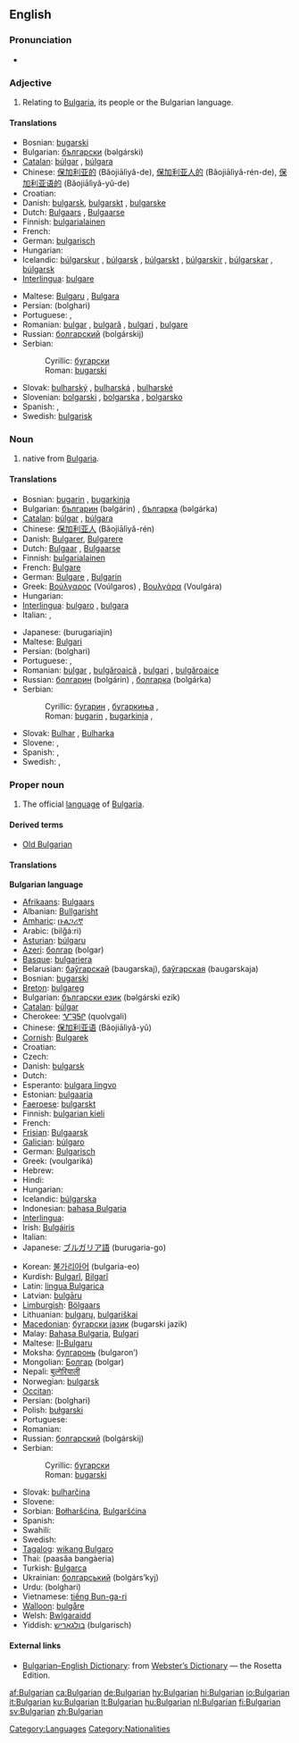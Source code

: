 {{interwiktionary|code=bg}}
{{wikipedia}}
==English==

===Pronunciation===
* {{audio|en-us-Bulgarian.ogg|Audio (US)}}

===Adjective===
{{en-adj}}

# Relating to [[Bulgaria]], its people or the Bulgarian language.

====Translations====
{{trans-top|relating to Bulgaria, its people or the Bulgarian language}}
* Bosnian: [[bugarski]] {{m}}
* Bulgarian: [[български]] (bəlgárski) {{m}}
* [[Catalan]]: [[búlgar]] {{m}}, [[búlgara]] {{f}}
* Chinese: [[保加利亚的]] (Bǎojiālìyǎ-de), [[保加利亚人的]] (Bǎojiālìyǎ-rén-de), [[保加利亚语的]] (Bǎojiālìyǎ-yǔ-de)
* Croatian: {{t|hr|bugarski}}
* Danish: [[bulgarsk]], [[bulgarskt]] {{n}}, [[bulgarske]] {{p}}
* Dutch: [[Bulgaars]] {{m}}, [[Bulgaarse]] {{f}}
* Finnish: [[bulgarialainen]]
* French: {{t+|fr|bulgare}}
* German: [[bulgarisch]]
* Hungarian: {{t+|hu|bolgár}}
* Icelandic: [[búlgarskur]] {{m}}, [[búlgarsk]] {{f}}, [[búlgarskt]] {{n}}, [[búlgarskir]] {{m|p}}, [[búlgarskar]] {{f|p}}, [[búlgarsk]] {{n|p}}
* [[Interlingua]]: [[bulgare]]
{{trans-mid}}
* Maltese: [[Bulgaru]] {{m}}, [[Bulgara]] {{f}}
* Persian: {{FAchar|[[بلغاری]]}} (bolghari)
* Portuguese: {{t+|pt|búlgaro|m}}, {{t-|pt|búlgara|f}}
* Romanian: [[bulgar]] {{m}}, [[bulgară]] {{f}}, [[bulgari]] {{p}}, [[bulgare]]
* Russian: [[болгарский]] (bolgárskij) {{m}}
* Serbian:
*: Cyrillic: [[бугарски]] {{m}}
*: Roman: [[bugarski]] {{m}}
* Slovak: [[bulharský]] {{m}}, [[bulharská]] {{f}}, [[bulharské]] {{n}}
* Slovenian: [[bolgarski]] {{m}}, [[bolgarska]] {{f}}, [[bolgarsko]] {{n}}
* Spanish: {{t+|es|búlgaro|m}}, {{t-|es|búlgara|f}}
* Swedish: [[bulgarisk]]
{{trans-bottom}}

===Noun===
{{en-noun}}

# native from [[Bulgaria]].

====Translations====
{{trans-top|native of Bulgaria}}
* Bosnian: [[bugarin]] {{m}}, [[bugarkinja]] {{f}}
* Bulgarian: [[българин]] (bəlgárin) {{m}}, [[българка]] (bəlgárka) {{f}}
* [[Catalan]]: [[búlgar]] {{m}}, [[búlgara]] {{f}}
* Chinese: [[保加利亚人]] (Bǎojiālìyǎ-rén)
* Danish: [[Bulgarer]], [[Bulgarere]] {{p}}
* Dutch: [[Bulgaar]] {{m}}, [[Bulgaarse]] {{f}}
* Finnish: [[bulgarialainen]]
* French: [[Bulgare]]
* German: [[Bulgare]] {{m}}, [[Bulgarin]] {{f}}
* Greek: [[Βούλγαρος]] (Voúlgaros) {{m}}, [[Βουλγάρα]] (Voulgára) {{f}}
* Hungarian: {{t+|hu|bolgár}}
* [[Interlingua]]: [[bulgaro]] {{m}}, [[bulgara]] {{f}}
* Italian: {{t-|it|bulgaro|m}}, {{t|it|bulgara|f}}
{{trans-mid}}
* Japanese: {{JAchar|[[ブルガリア人]]}} (burugariajin)
* Maltese: [[Bulgari]] {{p}}
* Persian: {{FAchar|[[بلغاری]]}} (bolghari)
* Portuguese: {{t+|pt|búlgaro|m}}, {{t-|pt|búlgara|f}}
* Romanian: [[bulgar]] {{m}}, [[bulgăroaică]] {{f}}, [[bulgari]] {{p}}, [[bulgăroaice]]
* Russian: [[болгарин]] (bolgárin) {{m}}, [[болгарка]] (bolgárka) {{f}}
* Serbian:
*: Cyrillic: [[бугарин]] {{m}}, [[бугаркиња]] {{f}},
*: Roman: [[bugarin]] {{m}}, [[bugarkinja]] {{f}},
* Slovak: [[Bulhar]] {{m}}, [[Bulharka]] {{f}}
* Slovene: {{t+|sl|Bolgar|m}}, {{t-|sl|Bolgarka|f}}
* Spanish: {{t+|es|búlgaro|m}}, {{t-|es|búlgara|f}}
* Swedish: {{t+|sv|bulgar}}, {{t+|sv|bulgariska}}
{{trans-bottom}}

===Proper noun===
{{en-proper noun}}

# The official [[language]] of [[Bulgaria]].

====Derived terms====
* [[Old Bulgarian]]

====Translations====
'''Bulgarian language'''
{{trans-top|language}}
* [[Afrikaans]]: [[Bulgaars]]
* Albanian: [[Bullgarisht]]
* [[Amharic]]: [[ቡልጋሪኛ]]
* Arabic: {{ARchar|[[بلغاري]]}} (bilğá:ri)
* [[Asturian]]: [[búlgaru]]
* [[Azeri]]: [[болгар]] (bolgar)
* [[Basque]]: [[bulgariera]]
* Belarusian: [[баўгарскай]] (baugarskaj), [[баўгарская]] (baugarskaja)
* Bosnian: [[bugarski]] {{m}}
* [[Breton]]: [[bulgareg]]
* Bulgarian: [[български език]] (bəlgárski ezík) {{m}}
* [[Catalan]]: [[búlgar]] {{m}}
* Cherokee: [[ᏉᎸᎦᎵ]] (quolvgali)
* Chinese: [[保加利亚语]] (Bǎojiālìyǎ-yǔ)
* [[Cornish]]: [[Bulgarek]]
* Croatian: {{t|hr|bugarski jezik|m}}
* Czech: {{t-|cs|bulharština}}
* Danish: [[bulgarsk]]
* Dutch: {{t+|nl|Bulgaars|n}}
* Esperanto: [[bulgara lingvo]]
* Estonian: [[bulgaaria]]
* [[Faeroese]]: [[bulgarskt]]
* Finnish: [[bulgarian kieli]]
* French: {{t+|fr|bulgare|m}}
* [[Frisian]]: [[Bulgaarsk]]
* [[Galician]]: [[búlgaro]] {{m}}
* German: [[Bulgarisch]] {{n}}
* Greek: {{t+|el|βουλγαρικά|n|p|sc=Grek}} (voulgariká)
* Hebrew: {{t|he|בולגרית|tr=bulgaryt|sc=Hebr}}
* Hindi: {{t|hi|बुलगारी|sc=Deva|xs=Hindi}}
* Hungarian: {{t+|hu|bolgár}}
* Icelandic: [[búlgarska]]
* Indonesian: [[bahasa Bulgaria]]
* [[Interlingua]]: {{t-|ia|bulgaro|xs=Interlingua}}
* Irish: [[Bulgáiris]]
* Italian: {{t+|it|bulgaro}}
* Japanese: [[ブルガリア語]] (burugaria-go)
{{trans-mid}}
* Korean: [[불가리아어]] (bulgaria-eo)
* Kurdish: [[Bulgarî]], [[Bilgarî]]
* Latin: [[lingua Bulgarica]]
* Latvian: [[bulgāru]]
* [[Limburgish]]: [[Bölgaars]]
* Lithuanian: [[bulgarų]], [[bulgariškai]]
* [[Macedonian]]: [[бугарски јазик]] (bugarski jazik)
* Malay: [[Bahasa Bulgaria]], [[Bulgari]]
* Maltese: [[Il-Bulgaru]]
* Moksha: [[булгаронь]] (bulgaron’)
* Mongolian: [[Болгар]] (bolgar)
* Nepali: [[बुल्गेरियाली]]
* Norwegian: [[bulgarsk]]
* [[Occitan]]: {{t-|oc|bulgar|xs=Occitan}}
* Persian: {{FAchar|[[بلغاری]]}} (bolghari)
* Polish: [[bułgarski]]
* Portuguese: {{t+|pt|búlgaro|m}}
* Romanian: {{t+|ro|bulgară|f}}
* Russian: [[болгарский]] (bolgárskij)
* Serbian:
*: Cyrillic: [[бугарски]] {{m}}
*: Roman: [[bugarski]] {{m}}
* Slovak: [[bulharčina]] {{f}}
* Slovene: {{t+|sl|bolgarščina|f}}
* Sorbian: [[Bołharšćina]], [[Bulgaršćina]]
* Spanish: {{t+|es|búlgaro|m}}
* Swahili: {{t|sw|Kibulgaria|xs=Swahili}}
* Swedish: {{t+|sv|bulgariska}}
* [[Tagalog]]: [[wikang Bulgaro]]
* Thai: {{THchar|[[ภาษาบัลแกเรีย]]}} (paasăa bangàeria)
* Turkish: [[Bulgarca]]
* Ukrainian: [[болгарський]] (bolgárs’kyj)
* Urdu: {{URchar|[[بلغاری]]}} (bolghari)
* Vietnamese: [[tiếng Bun-ga-ri]]
* [[Walloon]]: [[bulgåre]]
* Welsh: [[Bwlgaraidd]]
* Yiddish: [[בולגאַריש]] (bulgarisch)
{{trans-bottom}}

====External links====
* [http://www.websters-online-dictionary.org/definition/Bulgarian-english/ Bulgarian–English Dictionary]: from [http://www.websters-online-dictionary.org/ Webster’s Dictionary] — the Rosetta Edition.
{{ethnologue|code=bul}}

[[Category:Languages]]
[[Category:Nationalities]]

[[af:Bulgarian]]
[[ca:Bulgarian]]
[[de:Bulgarian]]
[[hy:Bulgarian]]
[[hi:Bulgarian]]
[[io:Bulgarian]]
[[it:Bulgarian]]
[[ku:Bulgarian]]
[[lt:Bulgarian]]
[[hu:Bulgarian]]
[[nl:Bulgarian]]
[[fi:Bulgarian]]
[[sv:Bulgarian]]
[[zh:Bulgarian]]